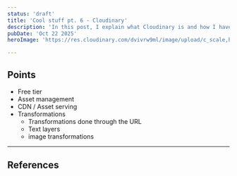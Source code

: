 ```yaml
---
status: 'draft'
title: 'Cool stuff pt. 6 - Cloudinary'
description: 'In this post, I explain what Cloudinary is and how I have been using it for my personal projects. Cloudinary is a service that lets you store and serve assets like images, videos, and even fonts.'
pubDate: 'Oct 22 2025'
heroImage: 'https://res.cloudinary.com/dvivrw9ml/image/upload/c_scale,h_630,w_1200/co_rgb:FFFFFF,l_text:JetBrainsMono.ttf_125_bold_left:OMARCHY/fl_layer_apply/v1761109447/blank_br2oph.png'

---
```


## Points

- Free tier
- Asset management
- CDN / Asset serving
- Transformations
  - Transformations done through the URL
  - Text layers
  - image transformations


---
## References

